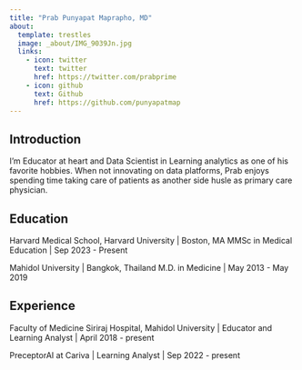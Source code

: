 ```yaml
---
title: "Prab Punyapat Maprapho, MD"
about:
  template: trestles
  image: _about/IMG_9039Jn.jpg
  links:
    - icon: twitter
      text: twitter
      href: https://twitter.com/prabprime
    - icon: github
      text: Github
      href: https://github.com/punyapatmap
---
```


## Introduction

I'm Educator at heart and Data Scientist in Learning analytics as one of his favorite hobbies. When not innovating on data platforms, Prab enjoys spending time taking care of patients as another side husle as primary care physician.

## Education

Harvard Medical School, Harvard University \| Boston, MA MMSc in Medical Education \| Sep 2023 - Present

Mahidol University \| Bangkok, Thailand M.D. in Medicine \| May 2013 - May 2019

## Experience

Faculty of Medicine Siriraj Hospital, Mahidol University \| Educator and Learning Analyst \| April 2018 - present

PreceptorAI at Cariva \| Learning Analyst \| Sep 2022 - present
